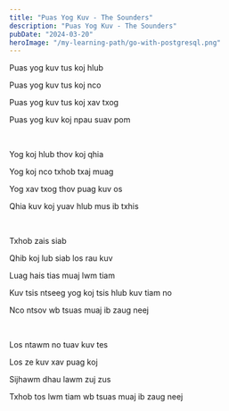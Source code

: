 ```yaml
---
title: "Puas Yog Kuv - The Sounders"
description: "Puas Yog Kuv - The Sounders"
pubDate: "2024-03-20"
heroImage: "/my-learning-path/go-with-postgresql.png"
---
```


Puas yog kuv tus koj hlub

Puas yog kuv tus koj nco

Puas yog kuv tus koj xav txog

Puas yog kuv koj npau suav pom

<br />

Yog koj hlub thov koj qhia

Yog koj nco txhob txaj muag

Yog xav txog thov puag kuv os

Qhia kuv koj yuav hlub mus ib txhis

<br />

Txhob zais siab

Qhib koj lub siab los rau kuv

Luag hais tias muaj lwm tiam

Kuv tsis ntseeg yog koj tsis hlub kuv tiam no

Nco ntsov wb tsuas muaj ib zaug neej

<br />

Los ntawm no tuav kuv tes

Los ze kuv xav puag koj

Sijhawm dhau lawm zuj zus

Txhob tos lwm tiam wb tsuas muaj ib zaug neej
